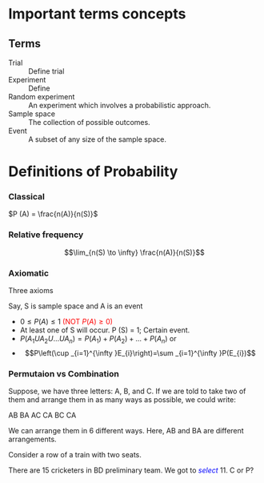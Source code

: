 # Important terms concepts{#concepts}

## Terms 

Trial
: Define trial

Experiment
: Define

Random experiment
: An experiment which involves a probabilistic approach. 

Sample space
: The collection of possible outcomes. 

Event
: A subset of any size of the sample space. 



# Definitions of Probability

### Classical

$P (A) = \frac{n(A)}{n(S)}$

### Relative frequency

$$\lim_{n(S) \to \infty} \frac{n(A)}{n(S)}$$

### Axiomatic

Three axioms

Say, S is sample space and A is an event 

- $0 \le P (A) \le 1$ <span style="color: red;">(NOT $P(A) \ge 0$)</span>
- At least one of S will occur. P (S) = 1; Certain event. 
- $P(A_1 U A_2 U ... U A_n)=P(A_1) + P(A_2) + ... + P(A_n)$ or  
- $$P\left(\cup _{i=1}^{\infty }E_{i}\right)=\sum _{i=1}^{\infty }P(E_{i})$$

### Permutaion vs Combination

Suppose, we have three letters: A, B, and C. If we are told to take two of them and arrange them in as many ways as possible, we could write:

AB
BA
AC
CA
BC
CA

We can arrange them in 6 different ways. Here, AB and BA are different arrangements. 

Consider a row of a train with two seats. 

There are 15 cricketers in BD preliminary team. We got to <span style="font-style:italic; color:blue;">select </span> 11. C or P? 


